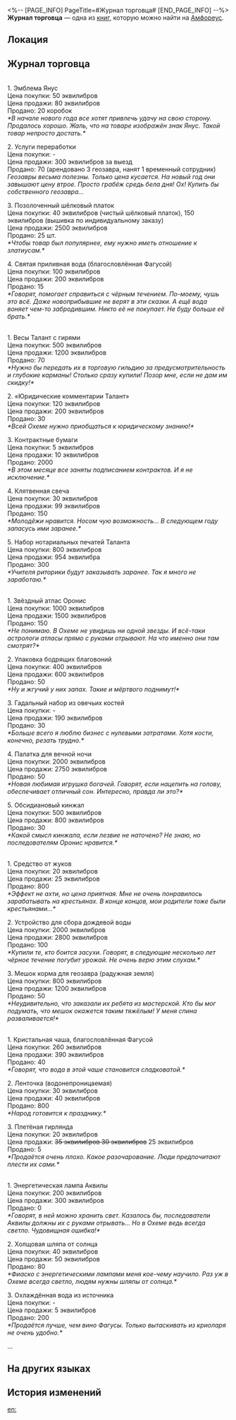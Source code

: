<%-- [PAGE_INFO]
PageTitle=#Журнал торговца#
[END_PAGE_INFO] --%>
{{Дополнить}}
{{Книга Инфобокс
|id           = 431
|partIds      = 190732
|Название     = 
|Изображение  = Предмет Книга Амфореус 1.png
|Мир          = Амфореус
|Томов        = 1
|Автор        = <!--нужно добавить-->
|Описание     = Принадлежит местному торговцу из Охемы. Ничем не примечательные записи о последних тратах и проданных товарах.
|Том1         = {{tx}}
|Источник1    = {{tx|Отсутствует источник}}
|Персонажи    = 
|Фракции      = 
}}
'''Журнал торговца''' — одна из [[Книги|книг]], которую можно найти на [[Амфореус]].

==Локация==
{{Отметка карты|<!--название карты-->|<!--id отметки-->}}

==Журнал торговца==
{{Размер|28|<div align="center">Месяц врат</div>}}<br />
1. Эмблема Янус<br />
Цена покупки: 50 эквилибров<br />
Цена продажи: 80 эквилибров<br />
Продано: 20 коробок<br />
''*В начале нового года все хотят привлечь удачу на свою сторону. Продалось хорошо. Жаль, что на товаре изображён знак Янус. Такой товар непросто достать.*''

2. Услуги переработки<br />
Цена покупки: -<br />
Цена продажи: 300 эквилибров за выезд<br />
Продано: 70 (арендовано 3 геозавра, нанят 1 временный сотрудник)<br />
''Геозавры весьма полезны. Только цена кусается. На новый год они завышают цену втрое. Просто грабёж средь бела дня! Ох! Купить бы собственного геозавра...''

3. Позолоченный шёлковый платок<br />
Цена покупки: 40 эквилибров (чистый шёлковый платок), 150 эквилибров (вышивка по индивидуальному заказу)<br />
Цена продажи: 2500 эквилибров<br />
Продано: 25 шт.<br />
''*Чтобы товар был популярнее, ему нужно иметь отношение к златиусам.*''

4. Святая приливная вода (благословлённая Фагусой)<br />
Цена покупки: 100 эквилибров<br />
Цена продажи: 200 эквилибров<br />
Продано: 15<br />
''*Говорят, помогает справиться с чёрным течением. По-моему, чушь это всё. Даже новоприбывшие не верят в эти сказки. А ещё вода воняет чем-то забродившим. Никто её не покупает. Не буду больше её брать.*''


{{Размер|28|<div align="center">Месяц баланса</div>}}<br />
1. Весы Талант с гирями<br />
Цена покупки: 500 эквилибров<br />
Цена продажи: 1200 эквилибров<br />
Продано: 70<br />
''*Нужно бы передать их в торговую гильдию за предусмотрительность и глубокие карманы! Столько сразу купили! Позор мне, если не дам им скидку!*''

2. «Юридические комментарии Талант»<br />
Цена покупки: 120 эквилибров<br />
Цена продажи: 200 эквилибров<br />
Продано: 30<br />
''*Всей Охеме нужно приобщаться к юридическому знанию!*''

3. Контрактные бумаги<br />
Цена покупки: 5 эквилибров<br />
Цена продажи: 10 эквилибров<br />
Продано: 2000<br />
''*В этом месяце все заняты подписанием контрактов. И я не исключение.*''

4. Клятвенная свеча<br />
Цена покупки: 30 эквилибров<br />
Цена продажи: 99 эквилибров<br />
Продано: 150<br />
''*Молодёжи нравится. Носом чую возможность... В следующем году запасусь ими заранее.*''

5. Набор нотариальных печатей Таланта<br />
Цена покупки: 800 эквилибров<br />
Цена продажи: 954 эквилибра<br />
Продано: 300<br />
''*Учителя риторики будут заказывать заранее. Так я много не заработаю.*''

{{Размер|28|<div align="center">Месяц темени</div>}}<br />
1. Звёздный атлас Оронис<br />
Цена покупки: 1000 эквилибров<br />
Цена продажи: 1500 эквилибров<br />
Продано: 150<br />
''*Не понимаю. В Охеме не увидишь ни одной звезды. И всё-таки астрологи атласы прямо с руками отрывают. На что именно они там смотрят?*''

2. Упаковка бодрящих благовоний<br />
Цена покупки: 400 эквилибров<br />
Цена продажи: 600 эквилибров<br />
Продано: 50<br />
''*Ну и жгучий у них запах. Такие и мёртвого поднимут!*''

3. Гадальный набор из овечьих костей<br />
Цена покупки: -<br />
Цена продажи: 190 эквилибров<br />
Продано: 30<br />
''*Больше всего я люблю бизнес с нулевыми затратами. Хотя кости, конечно, резать трудно.*''

4. Палатка для вечной ночи<br />
Цена покупки: 2000 эквилибров<br />
Цена продажи: 2750 эквилибров<br />
Продано: 50<br />
''*Новая любимая игрушка богачей. Говорят, если нацепить на голову, обеспечивает отличный сон. Интересно, правда ли это?*''

5. Обсидиановый кинжал<br />
Цена покупки: 500 эквилибров<br />
Цена продажи: 800 эквилибров<br />
Продано: 30<br />
''*Какой смысл кинжала, если лезвие не наточено? Не знаю, но последователям Оронис нравится.*''

{{Размер|28|<div align="center">Месяц культивации</div>}}<br />
1. Средство от жуков<br />
Цена покупки: 20 эквилибров<br />
Цена продажи: 25 эквилибров<br />
Продано: 800<br />
''*Эффект не ахти, но цена приятная. Мне не очень понравилось зарабатывать на крестьянах. В конце концов, мои родители тоже были крестьянами...*''

2. Устройство для сбора дождевой воды<br />
Цена покупки: 2000 эквилибров<br />
Цена продажи: 2800 эквилибров<br />
Продано: 100<br />
''*Купили те, кто боится засухи. Говорят, в следующие несколько лет чёрное течение погубит урожай. Не очень верю этим слухам.*''

3. Мешок корма для геозавра (радужная земля)<br />
Цена покупки: 800 эквилибров<br />
Цена продажи: 1200 эквилибров<br />
Продано: 50<br />
''*Неудивительно, что заказали их ребята из мастерской. Кто бы мог подумать, что мешок окажется таким тяжёлым! У меня спина разваливается!*''

{{Размер|28|<div align="center">Месяц радости</div>}}<br />
1. Кристальная чаша, благословлённая Фагусой<br />
Цена покупки: 260 эквилибров<br />
Цена продажи: 390 эквилибров<br />
Продано: 40<br />
''*Говорят, что вода в этой чаше становится сладковатой.*''

2. Ленточка (водонепроницаемая)<br />
Цена покупки: 30 эквилибров<br />
Цена продажи: 40 эквилибров<br />
Продано: 800<br />
''*Народ готовится к празднику.*''

3. Плетёная гирлянда<br />
Цена покупки: 20 эквилибров<br />
Цена продажи: <s>35 эквилибров 30 эквилибров</s> 25 эквилибров<br />
Продано: 5<br />
''*Продаётся очень плохо. Какое разочарование. Люди предпочитают плести их сами.*''

{{Размер|28|<div align="center">Месяц долгих дней</div>}}<br />
1. Энергетическая лампа Аквилы<br />
Цена покупки: 200 эквилибров<br />
Цена продажи: 300 эквилибров<br />
Продано: 0<br />
''*Говорят, в ней можно хранить свет. Казалось бы, последователи Аквилы должны их с руками отрывать... Но в Охеме ведь всегда светло. Чудовищная ошибка!*''

2. Холщовая шляпа от солнца<br />
Цена покупки: 40 эквилибров<br />
Цена продажи: 50 эквилибров<br />
Продано: 80<br />
''*Фиаско с энергетическими лампами меня кое-чему научило. Раз уж в Охеме всегда светло, людям нужны шляпы от солнца.*''

3. Охлаждённая вода из источника<br />
Цена покупки: -<br />
Цена продажи: 5 эквилибров<br />
Продано: 200<br />
''*Продаётся лучше, чем вино Фагусы. Только вытаскивать из криоларя не очень удобно.*''

...

==На других языках==
{{На других языках
|en   = Merchant's Ledger
|zhs  = 商贩的账册
|zht  = 商販的帳冊
|ja   = 商人の帳簿
|ko   = 상인의 장부
|es   = Agenda del comerciante
|fr   = Livre de compte d'un marchand
|ru   = Журнал торговца
|th   = สมุดบัญชีของคนค้าขาย
|vi   = Sổ Sách Của Tiểu Thương
|de   = Kassenbuch des Händlers
|id   = Buku Kas Pedagang
|pt   = Registro do Comerciante
}}

==История изменений==
{{История изменений|3.5}}

[[en:]]